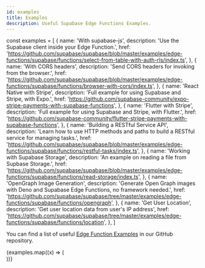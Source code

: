 ```yaml
---
id: examples
title: Examples
description: Useful Supabase Edge Functions Examples.
---
```


const examples = [
  {
    name: 'With supabase-js',
    description: 'Use the Supabase client inside your Edge Function.',
    href: 'https://github.com/supabase/supabase/blob/master/examples/edge-functions/supabase/functions/select-from-table-with-auth-rls/index.ts',
  },
  {
    name: 'With CORS headers',
    description: 'Send CORS headers for invoking from the browser.',
    href: 'https://github.com/supabase/supabase/blob/master/examples/edge-functions/supabase/functions/browser-with-cors/index.ts',
  },
  {
    name: 'React Native with Stripe',
    description: 'Full example for using Supabase and Stripe, with Expo.',
    href: 'https://github.com/supabase-community/expo-stripe-payments-with-supabase-functions',
  },
  {
    name: 'Flutter with Stripe',
    description: 'Full example for using Supabase and Stripe, with Flutter.',
    href: 'https://github.com/supabase-community/flutter-stripe-payments-with-supabase-functions',
  },
  {
    name: 'Building a RESTful Service API',
    description: 'Learn how to use HTTP methods and paths to build a RESTful service for managing tasks.',
    href: 'https://github.com/supabase/supabase/blob/master/examples/edge-functions/supabase/functions/restful-tasks/index.ts',
  },
  {
    name: 'Working with Supabase Storage',
    description: 'An example on reading a file from Supbase Storage.',
    href: 'https://github.com/supabase/supabase/blob/master/examples/edge-functions/supabase/functions/read-storage/index.ts',
  },
   {
    name: 'OpenGraph Image Generation',
    description: 'Generate Open Graph images with Deno and Supabase Edge Functions, no framework needed.',
    href: 'https://github.com/supabase/supabase/tree/master/examples/edge-functions/supabase/functions/opengraph',
  },
  {
    name: 'Get User Location',
    description: 'Get user location data from user's IP address',
    href: 'https://github.com/supabase/supabase/tree/master/examples/edge-functions/supabase/functions/location',
  },
]

You can find a list of useful [Edge Function Examples](https://github.com/supabase/supabase/tree/master/examples/edge-functions) in our GitHub repository.

<div class="container" style={{ padding: 0 }}>
  <div class="row is-multiline">
    {examples.map((x) => (
      <div class="col col--6">
        <ButtonCard
          class="card"
          to={x.href}
          title={x.name}
          description={x.description}
          style={{ height: '100%' }}
        />
      </div>
    ))}
  </div>
</div>
